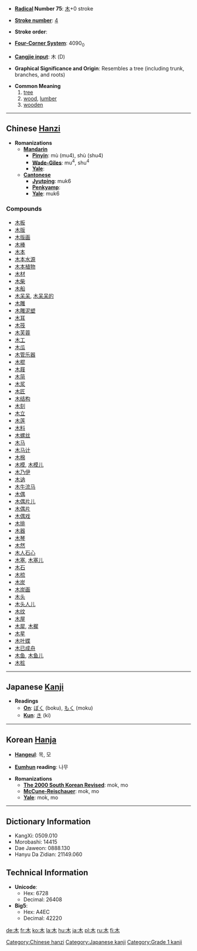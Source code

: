 * '''[[Wiktionary:Chinese radical index| Radical]] Number 75''': [[Wiktionary:Chinese radical index 木|木]]+0 stroke

* '''[[Wiktionary:Chinese total strokes index|Stroke number]]''': [[Wiktionary:Chinese total strokes index 4|4]]

* '''Stroke order''': 

* '''[[Wiktionary:Chinese four corner index|Four-Corner System]]''': 4090<sub>0</sub>

* '''[[Wiktionary:Chinese Cangjie index|Cangjie input]]''': 木 (D)

* '''Graphical Significance and Origin''': Resembles a tree (including trunk, branches, and roots)

* '''Common Meaning'''
*#[[tree]]
*# [[wood]], [[lumber]]
*# [[wooden]]


----

== Chinese [[Hanzi]] ==

* '''Romanizations'''
** '''[[Mandarin]]'''
*** '''[[Pinyin]]''': mù (mu4), shù (shu4)
*** '''[[Wade-Giles]]''': mu<sup>4</sup>, shu<sup>4</sup>
*** '''[[Yale]]''': 
** '''[[Cantonese]]'''
*** '''[[Jyutping]]''': muk6
*** '''[[Penkyamp]]''': 
*** '''[[Yale]]''': muk6

===Compounds===
*[[木板]]
*[[木版]]
*[[木版画]]
*[[木棒]]
*[[木本]]
*[[木本水源]]
*[[木本植物]]
*[[木材]]
*[[木柴]]
*[[木船]]
*[[木呆呆]], [[木呆呆的]]
*[[木雕]]
*[[木雕泥塑]]
*[[木耳]]
*[[木筏]]
*[[木芙蓉]]
*[[木工]]
*[[木瓜]]
*[[木管乐器]]
*[[木棍]]
*[[木屐]]
*[[木简]]
*[[木浆]]
*[[木匠]]
*[[木结构]]
*[[木刻]]
*[[木立]]
*[[木莲]]
*[[木料]]
*[[木螺丝]]
*[[木马]]
*[[木马计]]
*[[木棉]]
*[[木模]], [[木模儿]]
*[[木乃伊]]
*[[木讷]]
*[[木牛流马]]
*[[木偶]]
*[[木偶片儿]]
*[[木偶片]]
*[[木偶戏]]
*[[木排]]
*[[木器]]
*[[木琴]]
*[[木然]]
*[[木人石心]]
*[[木塞]], [[木塞儿]]
*[[木石]]
*[[木梳]]
*[[木炭]]
*[[木炭画]]
*[[木头]]
*[[木头人儿]]
*[[木纹]]
*[[木屋]]
*[[木犀]], [[木樨]]
*[[木星]]
*[[木叶蝶]]
*[[木已成舟]]
*[[木鱼]], [[木鱼儿]]
*[[木桩]]


----

== Japanese [[Kanji]] ==

* '''Readings'''
** '''[[On]]''': [[ぼく]] (boku), [[もく]] (moku)
** '''[[Kun]]''': [[き]] (ki)
 

----

== Korean [[Hanja]] ==

* '''[[Hangeul]]''': 목, 모

* '''[[Eumhun]] reading''': 나무

* '''Romanizations'''
** '''[[The 2000 South Korean Revised Romanization|The 2000 South Korean Revised]]''': mok, mo
** '''[[McCune-Reischauer]]''': mok, mo
** '''[[Yale]]''': mok, mo

----

== Dictionary Information ==

* KangXi: 0509.010
* Morobashi: 14415
* Dae Jaweon: 0888.130
* Hanyu Da Zidian: 21149.060

== Technical Information ==

* '''Unicode''':
** Hex: 6728
** Decimal: 26408
* '''Big5''':
** Hex: A4EC
** Decimal: 42220

[[Category:Chinese hanzi]]
[[Category:Japanese kanji]]
[[Category:Grade 1 kanji]]

[[de:木]]
[[fr:木]]
[[ko:木]]
[[la:木]]
[[hu:木]]
[[ja:木]]
[[pl:木]]
[[ru:木]]
[[fi:木]]